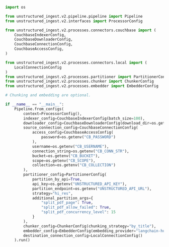 ```python Python Ingest v2
import os

from unstructured_ingest.v2.pipeline.pipeline import Pipeline
from unstructured_ingest.v2.interfaces import ProcessorConfig

from unstructured_ingest.v2.processes.connectors.couchbase import (
    CouchbaseIndexerConfig,
    CouchbaseDownloaderConfig,
    CouchbaseConnectionConfig,
    CouchbaseAccessConfig,
)

from unstructured_ingest.v2.processes.connectors.local import (
    LocalConnectionConfig
)
from unstructured_ingest.v2.processes.partitioner import PartitionerConfig
from unstructured_ingest.v2.processes.chunker import ChunkerConfig
from unstructured_ingest.v2.processes.embedder import EmbedderConfig

# Chunking and embedding are optional.

if __name__ == "__main__":
    Pipeline.from_configs(
        context=ProcessorConfig(),
        indexer_config=CouchbaseIndexerConfig(batch_size=100),
        downloader_config=CouchbaseDownloaderConfig(download_dir=os.getenv("LOCAL_FILE_DOWNLOAD_DIR")),
        source_connection_config=CouchbaseConnectionConfig(
            access_config=CouchbaseAccessConfig(
                password=os.getenv("CB_PASSWORD")
            ),
            username=os.getenv("CB_USERNAME"),
            connection_string=os.getenv("CB_CONN_STR"),
            bucket=os.getenv("CB_BUCKET"),
            scope=os.getenv("CB_SCOPE"),
            collection=os.getenv("CB_COLLECTION")
        ),
        partitioner_config=PartitionerConfig(
            partition_by_api=True,
            api_key=os.getenv("UNSTRUCTURED_API_KEY"),
            partition_endpoint=os.getenv("UNSTRUCTURED_API_URL"),
            strategy="hi_res",
            additional_partition_args={
                "split_pdf_page": True,
                "split_pdf_allow_failed": True,
                "split_pdf_concurrency_level": 15
            }
        ),
        chunker_config=ChunkerConfig(chunking_strategy="by_title"),
        embedder_config=EmbedderConfig(embedding_provider="langchain-huggingface"),
        destination_connection_config=LocalConnectionConfig()
    ).run()
```